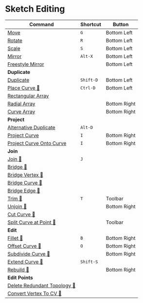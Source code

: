 # Sketch Editing

| Command                                                                | Shortcut  | Button       |
| ---------------------------------------------------------------------- | --------- | ------------ |
| [Move](sketch-edit/move)                                               | `G`       | Bottom Left  |
| [Rotate](sketch-edit/rotate)                                           | `R`       | Bottom Left  |
| [Scale](sketch-edit/scale)                                             | `S`       | Bottom Left  |
| [Mirror](sketch-edit/mirror)                                           | `Alt-X`   | Bottom Left  |
| [Freestyle Mirror](sketch-edit/freestyle-mirror)                       |           | Bottom Left  |
| **Duplicate**                                                          |           |              |
| [Duplicate](sketch-edit/duplicate)                                     | `Shift-D` | Bottom Left  |
| [Place Curve 🚧](sketch-edit/place-curve)                             | `Ctrl-D`  | Bottom Left  |
| [Rectangular Array](sketch-edit/rectangular-array)                     |           |              |
| [Radial Array](sketch-edit/radial-array)                               |           | Bottom Right |
| [Curve Array](sketch-edit/curve-array)                                 |           | Bottom Right |
| **Project**                                                            |           |              |
| [Alternative Duplicate](sketch-edit/alternative-duplicate)             | `Alt-D`   |              |
| [Project Curve](sketch-edit/project-curve)                             | `I`       | Bottom Right |
| [Project Curve Onto Curve](sketch-edit/project-curve-onto-curve)       | `I`       | Bottom Right |
| **Join**                                                               |           |              |
| [Join 🚧](sketch-edit/join)                                           | `J`       |              |
| [Bridge 🚧](sketch-edit/bridge)                                       |           |              |
| [Bridge Vertex 🚧](sketch-edit/bridge-vertex)                         |           |              |
| [Bridge Curve 🚧](sketch-edit/bridge-curve)                           |           |              |
| [Bridge Edge 🚧](sketch-edit/bridge-edge)                             |           |              |
| [Trim 🚧](sketch-edit/trim)                                           | `T`       | Toolbar      |
| [Unjoin 🚧](sketch-edit/unjoin)                                      |           | Bottom Right |
| [Cut Curve 🚧](sketch-edit/cut-curve)                                 |           |              |
| [Split Curve at Point 🚧](sketch-edit/split-curve-at-point)           |           | Toolbar      |
| **Edit**                                                               |           |              |
| [Fillet 🚧](sketch-edit/fillet-chamfer)                               | `B`       | Bottom Right |
| [Offset Curve 🚧](sketch-edit/offset-curve)                           | `O`       | Bottom Right |
| [Subdivide Curve 🚧](sketch-edit/subdivide-curve)                     |           | Bottom Right |
| [Extend Curve 🚧](sketch-edit/extend-curve)                           | `Shift-S` |              |
| [Rebuild 🚧](sketch-edit/rebuild)                                     |           | Bottom Right |
| **Edit Points**                                                        |           |              |
| [Delete Redundant Topology 🚧](sketch-edit/delete-redundant-topology) |           |              |
| [Convert Vertex To CV 🚧](sketch-edit/convert-vertex-to-cv)           |           |              |